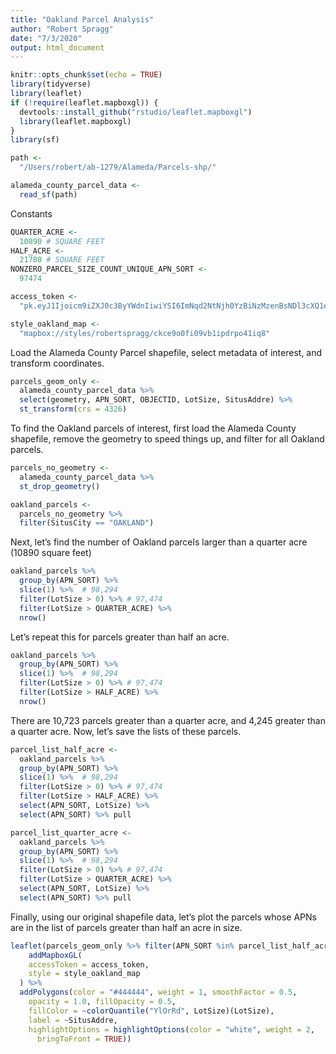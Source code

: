 ```yaml
---
title: "Oakland Parcel Analysis"
author: "Robert Spragg"
date: "7/3/2020"
output: html_document
---
```


```r
knitr::opts_chunk$set(echo = TRUE)
library(tidyverse)
library(leaflet)
if (!require(leaflet.mapboxgl)) {
  devtools::install_github("rstudio/leaflet.mapboxgl")
  library(leaflet.mapboxgl)
}
library(sf)
```


```r
path <-
  "/Users/robert/ab-1279/Alameda/Parcels-shp/"
```

```r
alameda_county_parcel_data <-
  read_sf(path)
```

Constants
```r
QUARTER_ACRE <-
  10890 # SQUARE FEET
HALF_ACRE <-
  21780 # SQUARE FEET
NONZERO_PARCEL_SIZE_COUNT_UNIQUE_APN_SORT <-
  97474

access_token <-
  "pk.eyJ1Ijoicm9iZXJ0c3ByYWdnIiwiYSI6ImNqd2NtNjh0YzBiNzMzenBsNDl3cXQ1em8ifQ.1d2QhIjr8R8ZUlzjwcYx9w"

style_oakland_map <-
  "mapbox://styles/robertspragg/ckce9o0fi09vb1ipdrpo41iq8"
```

Load the Alameda County Parcel shapefile, select metadata of interest, and transform coordinates.
```r
parcels_geom_only <-
  alameda_county_parcel_data %>% 
  select(geometry, APN_SORT, OBJECTID, LotSize, SitusAddre) %>% 
  st_transform(crs = 4326)
```


To find the Oakland parcels of interest, first load the Alameda County shapefile, remove the geometry to speed things up, and filter for all Oakland parcels.
```r
parcels_no_geometry <-
  alameda_county_parcel_data %>% 
  st_drop_geometry()

oakland_parcels <-
  parcels_no_geometry %>% 
  filter(SitusCity == "OAKLAND")
```



Next, let's find the number of Oakland parcels larger than a quarter acre (10890 square feet)
```r
oakland_parcels %>% 
  group_by(APN_SORT) %>% 
  slice(1) %>%  # 98,294
  filter(LotSize > 0) %>% # 97,474
  filter(LotSize > QUARTER_ACRE) %>% 
  nrow()

```

Let's repeat this for parcels greater than half an acre.
```r
oakland_parcels %>% 
  group_by(APN_SORT) %>% 
  slice(1) %>%  # 98,294
  filter(LotSize > 0) %>% # 97,474
  filter(LotSize > HALF_ACRE) %>% 
  nrow()
```

There are 10,723 parcels greater than a quarter acre, and 4,245 greater than a quarter acre.
Now, let's save the lists of these parcels.
```r
parcel_list_half_acre <-
  oakland_parcels %>% 
  group_by(APN_SORT) %>% 
  slice(1) %>%  # 98,294
  filter(LotSize > 0) %>% # 97,474
  filter(LotSize > HALF_ACRE) %>% 
  select(APN_SORT, LotSize) %>% 
  select(APN_SORT) %>% pull

```

```r
parcel_list_quarter_acre <-
  oakland_parcels %>% 
  group_by(APN_SORT) %>% 
  slice(1) %>%  # 98,294
  filter(LotSize > 0) %>% # 97,474
  filter(LotSize > QUARTER_ACRE) %>% 
  select(APN_SORT, LotSize) %>% 
  select(APN_SORT) %>% pull

```

Finally, using our original shapefile data, let's plot the parcels whose APNs are in the list of parcels greater than half an acre in size.
```r
leaflet(parcels_geom_only %>% filter(APN_SORT %in% parcel_list_half_acre)) %>% 
    addMapboxGL(
    accessToken = access_token,
    style = style_oakland_map
  ) %>% 
  addPolygons(color = "#444444", weight = 1, smoothFactor = 0.5,
    opacity = 1.0, fillOpacity = 0.5,
    fillColor = ~colorQuantile("YlOrRd", LotSize)(LotSize),
    label = ~SitusAddre,
    highlightOptions = highlightOptions(color = "white", weight = 2,
      bringToFront = TRUE))
```
